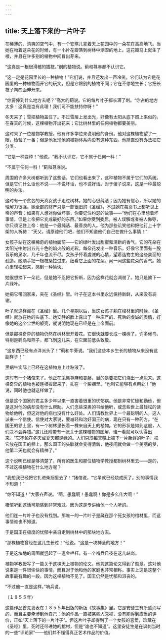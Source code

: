 ```yaml
---
---
---
```

title: 天上落下来的一片叶子
---




在稀薄的、清爽的空气中，有一个安琪儿拿着天上花园中的一朵花在高高地飞。当她在吻着这朵花的时候，有一小片花瓣落到树林中潮湿的地上。这花瓣马上就生了根，并且在许多别的植物中间冒出芽来。

“这真是一根很滑稽的插枝。”别的植物说。蓟和荨麻都不认识它。

“这一定是花园里长的一种植物！”它们说，并且还发出一声冷笑。它们认为它是花园里的一种植物而开它的玩笑。但是它跟别的植物不同；它在不停地生长；它把长枝子向四面伸开来。

“你要伸到什么地方去呢？”高大的蓟说。它的每片叶子都长满了刺。“你占的地方太多！这真是岂有此理！我们可不能扶持你呀！”

冬天来了；雪把植物盖住了。不过雪层上发出光，好像有太阳从底下照上来似的。在春天的时候，这棵植物开出花来；它比树林里的任何植物都要美丽。

这时来了一位植物学教授。他有许多学位来说明他的身份。他对这棵植物望了一眼，检验了一番；但是他发现他的植物体系内没有这种东西。他简直没有办法把它分类。

“它是一种变种！”他说。“我不认识它，它不属于任何一科！”

“不属于任何一科！”蓟和荨麻说。

周围的许多大树都听到了这些话。它们也看出来了，这种植物不属于它们的系统。但是它们什么话也不说——不说坏话，也不说好话。对于傻子说来，这是一种最聪明的办法。

这时有一个贫苦的天真女孩子走过树林。她的心很纯洁；因为她有信心，所以她的理解力很强。她全部的财产只是一部很旧的《圣经》，不过她在每页书上都听见上帝的声音：如果有人想对你做坏事，你要记住约瑟的故事——“他们在心里想着坏事情，但是上帝把它变成最好的东西。”如果你受到委屈，被人误解或者被人侮辱，你只须记住上帝：他是一个最纯洁、最善良的人。他为那些讥笑他和把他钉上十字架的人祈祷：“天父，请原谅他们吧，他们不知道他们自己在做什么事情！”

女孩子站在这棵稀奇的植物面前——它的绿叶发出甜蜜和清新的香气，它的花朵在太阳光中射出五光十色的焰火般的光彩。每朵花发出一种音乐，好像它里面有一股音乐的泉水，几千年也流不尽。女孩子怀着虔诚的心情，望着造物主的这些美丽的创造。她顺手把一根枝条拉过来，细看它上面的花朵，闻一闻这些花朵的香气。她心里轻松起来，感到一种愉快。

她很想摘下一朵花，但是她不忍把它折断，因为这样花就会凋谢了。她只是摘下一片绿叶。

她把它带回家来，夹在《圣经》里。叶子在这本书里永远保持新鲜，从来没有凋谢。

叶子就这样藏在《圣经》里。几个星期以后，当这女孩子躺在棺材里的时候，《圣经》就放在她的头底下。她安静的脸上露出了一种庄严的、死后的虔诚的表情，好像她的这个尘世的躯壳，就说明她现在已经是在上帝面前。

但是那棵奇异的植物仍然在树林里开着花。它很快就要长成一棵树了。许多候鸟，特别是鹳鸟和燕子，都飞到这儿来，在它面前低头致敬。

“这东西已经有点洋派头了！”蓟和牛蒡说。“我们这些本乡生长的植物从来没有这副样子！”

黑蜗牛实际上已经在这植物身上吐粘液了。

这时有一个猪倌来了。他正在采集荨麻和蔓藤，目的是要把它们烧出一点灰来。这棵奇异的植物也被连根拔起来了，扎在一个柴捆里。“也叫它能够有点用处！”他说，同时他也就这样做了。

但是这个国家的君主多少年以来一直害着很重的忧郁病。他是非常忙碌和勤俭，但是这对他的病却没有什么帮助。人们念些深奥的书给他听，或念些世上最轻松的读物给他听，但这对他的病也没有什么好处。人们请教世界上一个最聪明的人，这人派来一个信使。信使对大家说，要减轻和治好国王的病，现在只有一种药方。“在国王的领土里，有一个树林里长着一棵来自天上的植物。它的形状是如此这般，人们决不会弄错。”这儿还附带有一张关于这棵植物的图解，谁一看就可以认得出来。“它不论在冬天或夏天都是绿的。人们只须每天晚上摘下一片新鲜的叶子，把它放在国王的额上，那么国王的头脑就会变得清新，他夜间就会做一个美丽的梦，他第二天也就会有精神了。”

这个说明已经是够清楚了。所有的医生和那位植物学教授都到树林里去——是的，不过这棵植物在什么地方呢？

“我想我已经把它扎进柴捆里去了！”猪倌说，“它早就已经烧成灰了。别的事情我不知道！”

“你不知道！”大家齐声说。“啊，愚蠢啊！愚蠢啊！你是多么伟大啊！”

猪倌听到这话可能感到非常难过，因为这是专讲给他一个人听的。

他们连一片叶子也没有找到。那唯一的一片叶子是藏在那个死女孩的棺材里，而这事情谁也不知道。

于是国王在极度的忧郁中亲自走到树林中的那块地方去。

“那棵植物曾经在这儿生长过！”他说。“这是一块神圣的地方！”

于是这块地的周围就竖起了一道金栏杆。有一个哨兵日夜在这儿站岗。

植物学教授写了一篇关于这棵天上植物的论文。他凭这篇论文得到了勋章。这对他说来是一件很愉快的事情，而且对于他和他的家庭也非常相称。事实上这是这整个故事最有趣的一段，因为这棵植物不见了。国王仍然是忧郁和沮丧的。

“不过他一直是这样。”哨兵说。

（１８５５年）

这篇作品首先发表在１８５５年出版的新版《故事集》里。它是安徒生有所感而写的，而且主要牵涉到他自己：他的作品一直被某些人忽视，没有能得到应当的评价，正如“天上落下的一片叶子”。但这片叶子却得到了一个女孩的喜爱，珍藏在《圣经》里，死时还带进她的棺材，但是“谁也不知道”。这里安徒生是在讽刺当时的一些“评论家”——他们并不懂得真正艺术作品的价值。